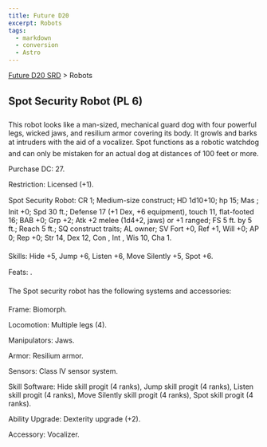 ```yaml
---
title: Future D20
excerpt: Robots
tags:
  - markdown
  - conversion
  - Astro
---
```






[Future D20 SRD]( / ) > Robots




## Spot Security Robot (PL 6)


This robot looks like a man-sized, mechanical guard dog with four powerful legs, wicked jaws, and resilium armor covering its body. It growls and barks at intruders with the aid of a vocalizer. Spot functions as a robotic watchdog and can only be mistaken for an actual dog at distances of 100 feet or more.


Purchase DC: 27.


Restriction: Licensed (+1).


Spot Security Robot: CR 1; Medium-size construct; HD 1d10+10; hp 15; Mas ; Init +0; Spd 30 ft.; Defense 17 (+1 Dex, +6 equipment), touch 11, flat-footed 16; BAB +0; Grp +2; Atk +2 melee (1d4+2, jaws) or +1 ranged; FS 5 ft. by 5 ft.; Reach 5 ft.; SQ construct traits; AL owner; SV Fort +0, Ref +1, Will +0; AP 0; Rep +0; Str 14, Dex 12, Con , Int , Wis 10, Cha 1.


Skills: Hide +5, Jump +6, Listen +6, Move Silently +5, Spot +6.


Feats: .


The Spot security robot has the following systems and accessories:


Frame: Biomorph.


Locomotion: Multiple legs (4).


Manipulators: Jaws.


Armor: Resilium armor.


Sensors: Class IV sensor system.


Skill Software: Hide skill progit (4 ranks), Jump skill progit (4 ranks), Listen skill progit (4 ranks), Move Silently skill progit (4 ranks), Spot skill progit (4 ranks).


Ability Upgrade: Dexterity upgrade (+2).


Accessory: Vocalizer.



